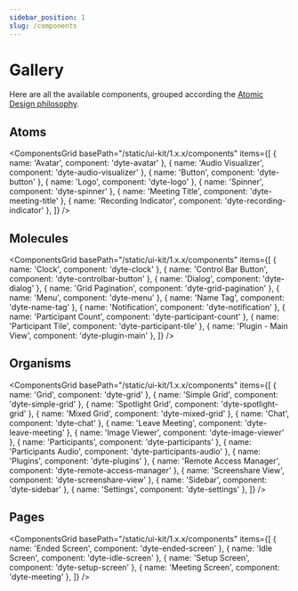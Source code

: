 ```yaml
---
sidebar_position: 1
slug: /components
---
```


# Gallery

Here are all the available components, grouped according the
[Atomic Design philosophy](https://bradfrost.com/blog/post/atomic-web-design/).

## Atoms

<ComponentsGrid
  basePath="/static/ui-kit/1.x.x/components"
  items={[
    { name: 'Avatar', component: 'dyte-avatar' },
    { name: 'Audio Visualizer', component: 'dyte-audio-visualizer' },
    { name: 'Button', component: 'dyte-button' },
    { name: 'Logo', component: 'dyte-logo' },
    { name: 'Spinner', component: 'dyte-spinner' },
    { name: 'Meeting Title', component: 'dyte-meeting-title' },
    { name: 'Recording Indicator', component: 'dyte-recording-indicator' },
  ]}
/>

## Molecules

<ComponentsGrid
  basePath="/static/ui-kit/1.x.x/components"
  items={[
    { name: 'Clock', component: 'dyte-clock' },
    { name: 'Control Bar Button', component: 'dyte-controlbar-button' },
    { name: 'Dialog', component: 'dyte-dialog' },
    { name: 'Grid Pagination', component: 'dyte-grid-pagination' },
    { name: 'Menu', component: 'dyte-menu' },
    { name: 'Name Tag', component: 'dyte-name-tag' },
    { name: 'Notification', component: 'dyte-notification' },
    { name: 'Participant Count', component: 'dyte-participant-count' },
    { name: 'Participant Tile', component: 'dyte-participant-tile' },
    { name: 'Plugin - Main View', component: 'dyte-plugin-main' },
  ]}
/>

## Organisms

<ComponentsGrid
  basePath="/static/ui-kit/1.x.x/components"
  items={[
    { name: 'Grid', component: 'dyte-grid' },
    { name: 'Simple Grid', component: 'dyte-simple-grid' },
    { name: 'Spotlight Grid', component: 'dyte-spotlight-grid' },
    { name: 'Mixed Grid', component: 'dyte-mixed-grid' },
    { name: 'Chat', component: 'dyte-chat' },
    { name: 'Leave Meeting', component: 'dyte-leave-meeting' },
    { name: 'Image Viewer', component: 'dyte-image-viewer' },
    { name: 'Participants', component: 'dyte-participants' },
    { name: 'Participants Audio', component: 'dyte-participants-audio' },
    { name: 'Plugins', component: 'dyte-plugins' },
    { name: 'Remote Access Manager', component: 'dyte-remote-access-manager' },
    { name: 'Screenshare View', component: 'dyte-screenshare-view' },
    { name: 'Sidebar', component: 'dyte-sidebar' },
    { name: 'Settings', component: 'dyte-settings' },
  ]}
/>

## Pages

<ComponentsGrid
  basePath="/static/ui-kit/1.x.x/components"
  items={[
    { name: 'Ended Screen', component: 'dyte-ended-screen' },
    { name: 'Idle Screen', component: 'dyte-idle-screen' },
    { name: 'Setup Screen', component: 'dyte-setup-screen' },
    { name: 'Meeting Screen', component: 'dyte-meeting' },
  ]}
/>
